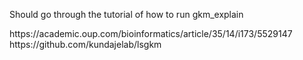 Should go through the tutorial of how to run gkm_explain

https://academic.oup.com/bioinformatics/article/35/14/i173/5529147
https://github.com/kundajelab/lsgkm
